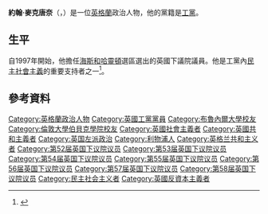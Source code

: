 {{NoteTA|G1 = PoliticiansUK}}
{{Infobox MP
|name             = 約翰·麥克唐奈 <small>閣下<br/>The Rt Hon. John McDonnell {{post-nominals|country=GBR|MP}}
|image            = File:John McDonnell, 2016 Labour Party Conference.jpg
|caption          = 
|office           = {{le|影子財政大臣|Shadow Chancellor of the Exchequer}}
|monarch          = [[伊莉莎白二世|伊莉莎白二世]]
|leader           = [[傑瑞米·柯賓|傑瑞米·柯賓]]
|term_start       = 2015年9月13日
|term_end         = 
|predecessor      = [[克里斯·萊斯利|克里斯·萊斯利]]
|successor        = 
|office2          = [[海斯和哈靈頓_(英國國會選區)|海斯和哈靈頓選區]]<br>[[國會議員|下議院議員]]
|term_start2      = 1997年5月1日
|term_end2        = 
|predecessor2     = {{le|泰瑞·迪克斯 (英國政治人物)|Terry Dicks|泰瑞·迪克斯}}
|successor2       = 
|majority2        = 18,115（37.9）
|birth_name       = 約翰·麥克唐奈<br>John Martin McDonnell
|birth_date       = {{birth date and age|1951|9|8|df=y}}
|birth_place      = {{ENG}}[[默西賽德郡|默西賽德郡]][[利物浦|利物浦]]
|nationality      = {{UK}}
|death_date       = 
|death_place      = 
|party            = [[工黨_(英國)|工黨]]
|spouse           = 瑪麗蓮·庫珀{{small|（1971－1987）}}<br>辛西婭·平托{{small|（1995–）}}
|children         = 3
|website          = 
}}
'''約翰·麥克唐奈'''（{{lang-en|John McDonnell}}，{{bd|1951年|9月8日}}）是一位[[英格蘭|英格蘭]]政治人物，他的黨籍是[[工黨_(英國)|工黨]]。

==生平==
自1997年開始，他擔任[[海斯和哈靈頓_(英國國會選區)|海斯和哈靈頓]]選區選出的英國下議院議員。他是工黨內[[民主社會主義|民主社會主義]]的重要支持者之一<ref name="Hall">{{cite book|author=Duncan Hall|title=A2 Government and Politics: Ideologies and Ideologies in Action|url=https://books.google.com/books?id=KPhwAwAAQBAJ&pg=PA45|publisher=Lulu.com|isbn=978-1-4477-3399-7|pages=45–46|access-date=2016-03-06|archive-date=2016-12-24|archive-url=https://web.archive.org/web/20161224121657/https://books.google.com/books?id=KPhwAwAAQBAJ&pg=PA45|dead-url=no}}</ref>。

==參考資料==
{{Reflist}}

{{杰里米·科尔宾影子内阁}}
{{Authority control}}
{{DEFAULTSORT:McDonnell, John}}
[[Category:英格蘭政治人物|Category:英格蘭政治人物]]
[[Category:英國工黨黨員|Category:英國工黨黨員]]
[[Category:布魯內爾大學校友|Category:布魯內爾大學校友]]
[[Category:倫敦大學伯貝克學院校友|Category:倫敦大學伯貝克學院校友]]
[[Category:英國社會主義者|Category:英國社會主義者]]
[[Category:英國共和主義者|Category:英國共和主義者]]
[[Category:英国左派政治|Category:英国左派政治]]
[[Category:利物浦人|Category:利物浦人]]
[[Category:英格兰共和主义者|Category:英格兰共和主义者]]
[[Category:第52届英国下议院议员|Category:第52届英国下议院议员]]
[[Category:第53届英国下议院议员|Category:第53届英国下议院议员]]
[[Category:第54届英国下议院议员|Category:第54届英国下议院议员]]
[[Category:第55届英国下议院议员|Category:第55届英国下议院议员]]
[[Category:第56届英国下议院议员|Category:第56届英国下议院议员]]
[[Category:第57届英国下议院议员|Category:第57届英国下议院议员]]
[[Category:第58届英国下议院议员|Category:第58届英国下议院议员]]
[[Category:民主社会主义者|Category:民主社会主义者]]
[[Category:英國反資本主義者|Category:英國反資本主義者]]